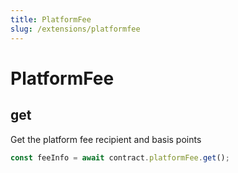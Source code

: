 ```yaml
---
title: PlatformFee
slug: /extensions/platformfee
---
```


# PlatformFee

## get

Get the platform fee recipient and basis points

```javascript
const feeInfo = await contract.platformFee.get();
```
